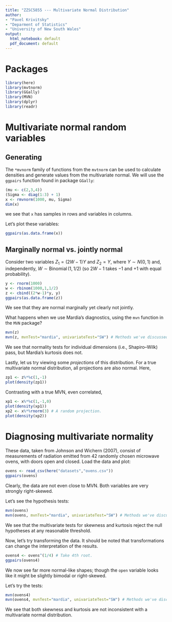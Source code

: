 ```yaml
---
title: "ZZSC5855 --- Multivariate Normal Distribution"
author:
- "Pavel Krivitsky"
- "Deparment of Statistics"
- "University of New South Wales"
output:
  html_notebook: default
  pdf_document: default
---
```



# Packages

```r
library(here)
library(mvtnorm)
library(GGally)
library(MVN)
library(dplyr)
library(readr)
```

# Multivariate normal random variables

## Generating

The `*mvnorm` family of functions from the `mvtnorm` can be used to calculate densities and generate values from the multivariate normal. We will use the `ggpairs` function found in package `GGally`:
```r
(mu <- c(2,3,4))
(Sigma <- diag(1:3) + 1)
x <- rmvnorm(1000, mu, Sigma)
dim(x)
```
we see that `x` has samples in rows and variables in columns.

Let's plot these variables:
```r
ggpairs(as.data.frame(x))
```

## Marginally normal vs. jointly normal

Consider two variables $Z_1=(2W-1)Y$ and $Z_2=Y$, where $Y\sim N(0,1)$ and, independently, $W \sim \operatorname{Binomial}(1,1/2)$ (so $2W-1$ takes $-1$ and $+1$ with equal probability).
```r
y <- rnorm(1000)
w <- rbinom(1000,1,1/2)
z <- cbind((2*w-1)*y, y)
ggpairs(as.data.frame(z))
```
We see that they are normal marginally yet clearly not jointly.

What happens when we use Mardia's diagnostics, using the `mvn` function in the `MVN` package?
```r
mvn(z)
mvn(z, mvnTest="mardia", univariateTest="SW") # Methods we've discussed.
```
We see that normality tests for individual dimensions (i.e., Shapiro--Wilk) pass, but Mardia's kurtosis does not.

Lastly, let us try viewing some *projections* of this distribution. For a true multivariate normal distribution, all projections are also normal. Here,
```r
zp1 <- z%*%c(1,-1)
plot(density(zp1))
```

Contrasting with a true MVN, even correlated,
```r
xp1 <- x%*%c(1,-1,0)
plot(density(xp1))
xp2 <- x%*%rnorm(3) # A random projection.
plot(density(xp2))
```

# Diagnosing multivariate normality

These data, taken from Johnson and Wichern (2007), consist of measurements of radiation emitted from 42 randomly chosen microwave ovens, with doors open and closed. Load the data and plot:
```r
ovens <- read_csv(here("datasets","ovens.csv"))
ggpairs(ovens)
```
Clearly, the data are not even close to MVN. Both variables are very strongly right-skewed.

Let's see the hypothesis tests:
```r
mvn(ovens)
mvn(ovens, mvnTest="mardia", univariateTest="SW") # Methods we've discussed.
```
We see that the multivariate tests for skewness and kurtosis reject the null hypotheses at any reasonable threshold.

Now, let's try transforming the data. It should be noted that transformations can change the interpretation of the results.
```r
ovens4 <- ovens^(1/4) # Take 4th root.
ggpairs(ovens4)
```
We now see far more normal-like shapes; though the `open` variable looks like it might be slightly bimodal or right-skewed.

Let's try the tests:
```r
mvn(ovens4)
mvn(ovens4, mvnTest="mardia", univariateTest="SW") # Methods we've discussed.
```
We see that both skewness and kurtosis are not inconsistent with a multivariate normal distribution.

